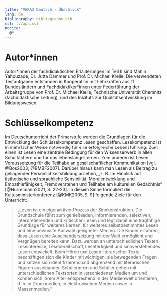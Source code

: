 ```yaml
---
title: "VERA3 Deutsch - Überblick"
lang: de
bibliography: bibliography.bib
csl: ../apa.csl
nocite: |
  @*
---
```


# Autor*innen

Autor\*innen der fachdidaktischen Erläuterungen im Teil II sind Mahin Yahouzade, Dr. Jutta Dämmer und Prof. Dr. Michael Krelle. Die verwendeten Testaufgaben entstanden in Kooperation mit Lehrkräften aus 11 Bundesländern und Fachdidaktiker\*innen unter Federführung der Arbeitsgruppe von Prof. Dr. Michael Krelle, Technische Universität Chemnitz (fachdidaktische Leitung), und des Instituts zur Qualitätsentwicklung im Bildungswesen.

# Schlüsselkompetenz

Im Deutschunterricht der Primarstufe werden die Grundlagen für die Entwicklung der Schlüsselkompetenz Lesen geschaffen. Lesekompetenz ist in mehrfacher Weise notwendig für eine erfolgreiche Lebensführung: Zum einen ist Lesen eine zentrale Bedingung für den Wissenserwerb in allen Schulfächern und für das lebenslange Lernen. Zum anderen ist Lesen Voraussetzung für die Teilhabe an gesellschaftlicher Kommunikation [vgl.  @Bos2003; @BMBF2007]. Darüber hinaus kann man Lesen als Beitrag zu gelingender Persönlichkeitsbildung ansehen, „z. B. im Hinblick auf ästhetische und sprachliche Sensibilität, Moralentwicklung und Empathiefähigkeit, Fremdverstehen und Teilhabe am kulturellen Gedächtnis“ [@Hurrelmann2021, S. 22-23]. In diesem Sinne formuliert die Kultusministerkonferenz [@KMK2005, S. 9] folgende Ziele für den Unterricht:

> „Lesen ist ein eigenaktiver Prozess der Sinnkonstruktion. Die Grundschule führt zum genießenden, informierenden, selektiven, interpretierenden und kritischen Lesen und legt damit eine tragfähige Grundlage für weiteres Lernen, für weiteres selbstbestimmtes Lesen und eine bewusste Auswahl geeigneter Medien. Die Kinder erfahren, dass Lesen eine Auseinandersetzung mit der Welt ermöglicht und Vergnügen bereiten kann. Dazu werden an unterschiedlichen Texten Leseinteresse, Lesebereitschaft, Lesefertigkeit und sinnverstehendes Lesen entwickelt. Beim Hören und Lesen literarischer Texte beschäftigen sich die Kinder mit wichtigen, sie bewegenden Fragen und setzen sich identifizierend und abgrenzend mit literarischen Figuren auseinander. Schülerinnen und Schüler gehen mit unterschiedlichen Textsorten in verschiedenen Medien um und können sich ihrem Alter entsprechend in der Medienwelt orientieren, d. h. in Druckmedien, in elektronischen Medien sowie in Massenmedien.“